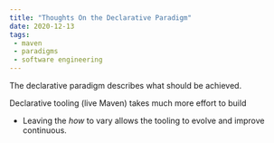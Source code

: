 ```yaml
---
title: "Thoughts On the Declarative Paradigm"
date: 2020-12-13
tags:
 - maven
 - paradigms
 - software engineering
---
```


The declarative paradigm describes what should be achieved.

Declarative tooling (live Maven) takes much more effort to build

 * Leaving the *how* to vary allows the tooling to evolve and improve continuous.


